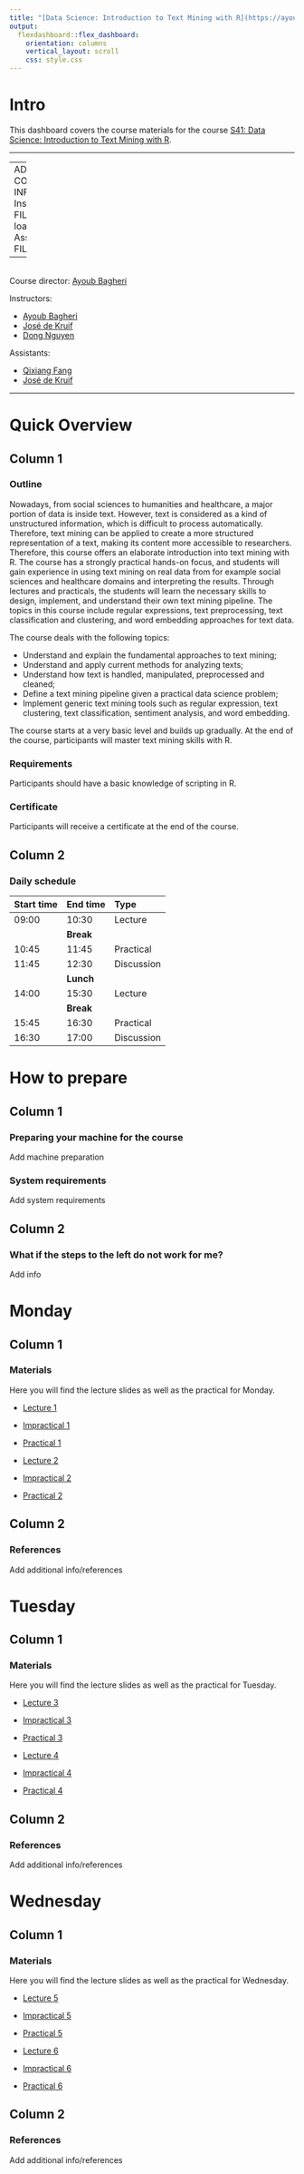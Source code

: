 ```yaml
---
title: "[Data Science: Introduction to Text Mining with R](https://ayoubbagheri.nl/r_tm/)"
output: 
  flexdashboard::flex_dashboard:
    orientation: columns
    vertical_layout: scroll
    css: style.css
---
```


# Intro {.sidebar}
This dashboard covers the course materials for the course [S41: Data Science: Introduction to Text Mining with R](https://utrechtsummerschool.nl/courses/social-sciences/data-science-introduction-to-text-mining-with-r).


---

<!-- <center> -->
<!-- ![](logo1.png){width=100%} -->
<!-- </center> -->

---
ADD COURSE INFO
Instructor: FILL   
Study load: FILL   
Assessment: FILL   


---

\
Course director: [Ayoub Bagheri](https://ayoubbagheri.nl/)

Instructors:

* [Ayoub Bagheri](https://ayoubbagheri.nl/)\
* [José de Kruif](https://www.uu.nl/medewerkers/JdeKruif)\
+ [Dong Nguyen](https://dongnguyen.nl/)\


Assistants:

- [Qixiang Fang](https://www.uu.nl/medewerkers/QFang)\
+ [José de Kruif](https://www.uu.nl/medewerkers/JdeKruif)\

---

# Quick Overview

## Column 1

### Outline

Nowadays, from social sciences to humanities and healthcare, a major portion of data is inside text. However, text is considered as a kind of unstructured information, which is difficult to process automatically. Therefore, text mining can be applied to create a more structured representation of a text, making its content more accessible to researchers. Therefore, this course offers an elaborate introduction into text mining with R. The course has a strongly practical hands-on focus, and students will gain experience in using text mining on real data from for example social sciences and healthcare domains and interpreting the results. Through lectures and practicals, the students will learn the necessary skills to design, implement, and understand their own text mining pipeline. The topics in this course include regular expressions, text preprocessing, text classification and clustering, and word embedding approaches for text data.

The course deals with the following topics:

* Understand and explain the fundamental approaches to text mining;
* Understand and apply current methods for analyzing texts;
* Understand how text is handled, manipulated, preprocessed and cleaned;
* Define a text mining pipeline given a practical data science problem;
* Implement generic text mining tools such as regular expression, text clustering, text classification, sentiment analysis, and word embedding.

The course starts at a very basic level and builds up gradually. At the end of the course, participants will master text mining skills with R. 

### Requirements
Participants should have a basic knowledge of scripting in R.

### Certificate
Participants will receive a certificate at the end of the course.


## Column 2

### Daily schedule

| Start time | End time | Type      |
|:-----------|:---------|:----------|
|  09:00     | 10:30    | Lecture   |
|            |**Break** |           |
|  10:45     | 11:45    | Practical |
|  11:45     | 12:30    | Discussion|
|            |**Lunch** |           |
|  14:00     | 15:30    | Lecture   |
|            |**Break** |           |
|  15:45     | 16:30    | Practical |
|  16:30     | 17:00    | Discussion|


# How to prepare

## Column 1

### Preparing your machine for the course

Add machine preparation

### System requirements

Add system requirements

## Column 2

### What if the steps to the left do not work for me?

Add info

# Monday
## Column 1

### Materials

Here you will find the lecture slides as well as the practical for Monday.

- [Lecture 1](Monday/Lectures/Lecture 1/Lecture_1.html)
- [Impractical 1](Monday/Practicals/Practical 1/Impractical_1.html)
- [Practical 1](Monday/Practicals/Practical 1/Practical_1.html) 

- [Lecture 2]()
- [Impractical 2]()
- [Practical 2]() 

## Column 2

### References

Add additional info/references

# Tuesday
## Column 1

### Materials

Here you will find the lecture slides as well as the practical for Tuesday.

- [Lecture 3](Tuesday/Lectures/Lecture 3/Lecture_3.html)
- [Impractical 3](Tuesday/Practicals/Practical 3/Impractical_3.html)
- [Practical 3](Tuesday/Practicals/Practical 3/Practical_3.html) 

- [Lecture 4](Tuesday/Lectures/Lecture 4/Lecture_4.html)
- [Impractical 4](Tuesday/Practicals/Practical 4/Impractical_4.html)
- [Practical 4](Tuesday/Practicals/Practical 4/Practical_4.html) 


## Column 2

### References

Add additional info/references

# Wednesday
## Column 1

### Materials

Here you will find the lecture slides as well as the practical for Wednesday.

- [Lecture 5](Wednesday/Lectures/Lecture 5/Lecture_5.html)
- [Impractical 5](Wednesday/Practicals/Practical 5/Impractical_5.html)
- [Practical 5](Wednesday/Practicals/Practical 5/Practical_5.html) 

- [Lecture 6]()
- [Impractical 6]()
- [Practical 6]() 


## Column 2

### References

Add additional info/references
